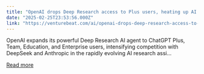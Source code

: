```yaml
---
title: "OpenAI drops Deep Research access to Plus users, heating up AI agent wars with DeepSeek and Claude"
date: "2025-02-25T23:53:56.000Z"
link: "https://venturebeat.com/ai/openai-drops-deep-research-access-to-plus-users-heating-up-ai-agent-wars-with-deepseek-and-claude/"
---
```


OpenAI expands its powerful Deep Research AI agent to ChatGPT Plus, Team, Education, and Enterprise users, intensifying competition with DeepSeek and Anthropic in the rapidly evolving AI research assi...

[Read more](https://venturebeat.com/ai/openai-drops-deep-research-access-to-plus-users-heating-up-ai-agent-wars-with-deepseek-and-claude/)
